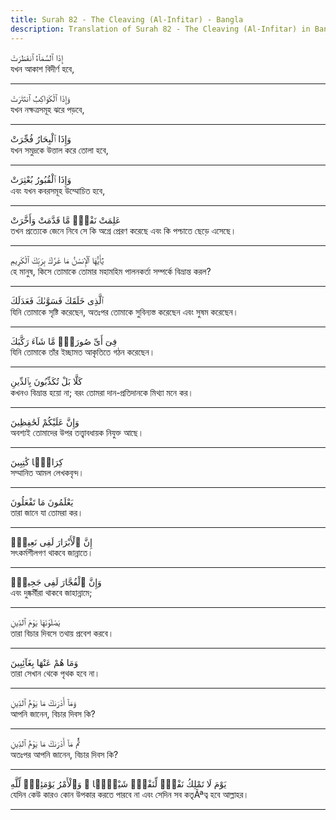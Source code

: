 ```yaml
---
title: Surah 82 - The Cleaving (Al-Infitar) - Bangla
description: Translation of Surah 82 - The Cleaving (Al-Infitar) in Bangla
---
```





<Aside type="quran" title="1">
إِذَا ٱلسَّمَآءُ ٱنفَطَرَتْ
</Aside>

<Aside type="reference" title="1">
যখন আকাশ বিদীর্ণ হবে,
</Aside>

---

<Aside type="quran" title="2">
وَإِذَا ٱلْكَوَاكِبُ ٱنتَثَرَتْ
</Aside>

<Aside type="reference" title="2">
যখন নক্ষত্রসমূহ ঝরে পড়বে,
</Aside>

---

<Aside type="quran" title="3">
وَإِذَا ٱلْبِحَارُ فُجِّرَتْ
</Aside>

<Aside type="reference" title="3">
যখন সমুদ্রকে উত্তাল করে তোলা হবে,
</Aside>

---

<Aside type="quran" title="4">
وَإِذَا ٱلْقُبُورُ بُعْثِرَتْ
</Aside>

<Aside type="reference" title="4">
এবং যখন কবরসমূহ উম্মোচিত হবে,
</Aside>

---

<Aside type="quran" title="5">
عَلِمَتْ نَفْسٌۭ مَّا قَدَّمَتْ وَأَخَّرَتْ
</Aside>

<Aside type="reference" title="5">
তখন প্রত্যেকে জেনে নিবে সে কি অগ্রে প্রেরণ করেছে এবং কি পশ্চাতে ছেড়ে এসেছে।
</Aside>

---

<Aside type="quran" title="6">
يَٰٓأَيُّهَا ٱلْإِنسَٰنُ مَا غَرَّكَ بِرَبِّكَ ٱلْكَرِيمِ
</Aside>

<Aside type="reference" title="6">
হে মানুষ, কিসে তোমাকে তোমার মহামহিম পালনকর্তা সম্পর্কে বিভ্রান্ত করল?
</Aside>

---

<Aside type="quran" title="7">
ٱلَّذِى خَلَقَكَ فَسَوَّىٰكَ فَعَدَلَكَ
</Aside>

<Aside type="reference" title="7">
যিনি তোমাকে সৃষ্টি করেছেন, অতঃপর তোমাকে সুবিন্যস্ত করেছেন এবং সুষম করেছেন।
</Aside>

---

<Aside type="quran" title="8">
فِىٓ أَىِّ صُورَةٍۢ مَّا شَآءَ رَكَّبَكَ
</Aside>

<Aside type="reference" title="8">
যিনি তোমাকে তাঁর ইচ্ছামত আকৃতিতে গঠন করেছেন।
</Aside>

---

<Aside type="quran" title="9">
كَلَّا بَلْ تُكَذِّبُونَ بِٱلدِّينِ
</Aside>

<Aside type="reference" title="9">
কখনও বিভ্রান্ত হয়ো না; বরং তোমরা দান-প্রতিদানকে মিথ্যা মনে কর।
</Aside>

---

<Aside type="quran" title="10">
وَإِنَّ عَلَيْكُمْ لَحَٰفِظِينَ
</Aside>

<Aside type="reference" title="10">
অবশ্যই তোমাদের উপর তত্ত্বাবধায়ক নিযুক্ত আছে।
</Aside>

---

<Aside type="quran" title="11">
كِرَامًۭا كَٰتِبِينَ
</Aside>

<Aside type="reference" title="11">
সম্মানিত আমল লেখকবৃন্দ।
</Aside>

---

<Aside type="quran" title="12">
يَعْلَمُونَ مَا تَفْعَلُونَ
</Aside>

<Aside type="reference" title="12">
তারা জানে যা তোমরা কর।
</Aside>

---

<Aside type="quran" title="13">
إِنَّ ٱلْأَبْرَارَ لَفِى نَعِيمٍۢ
</Aside>

<Aside type="reference" title="13">
সৎকর্মশীলগণ থাকবে জান্নাতে।
</Aside>

---

<Aside type="quran" title="14">
وَإِنَّ ٱلْفُجَّارَ لَفِى جَحِيمٍۢ
</Aside>

<Aside type="reference" title="14">
এবং দুষ্কর্মীরা থাকবে জাহান্নামে;
</Aside>

---

<Aside type="quran" title="15">
يَصْلَوْنَهَا يَوْمَ ٱلدِّينِ
</Aside>

<Aside type="reference" title="15">
তারা বিচার দিবসে তথায় প্রবেশ করবে।
</Aside>

---

<Aside type="quran" title="16">
وَمَا هُمْ عَنْهَا بِغَآئِبِينَ
</Aside>

<Aside type="reference" title="16">
তারা সেখান থেকে পৃথক হবে না।
</Aside>

---

<Aside type="quran" title="17">
وَمَآ أَدْرَىٰكَ مَا يَوْمُ ٱلدِّينِ
</Aside>

<Aside type="reference" title="17">
আপনি জানেন, বিচার দিবস কি?
</Aside>

---

<Aside type="quran" title="18">
ثُمَّ مَآ أَدْرَىٰكَ مَا يَوْمُ ٱلدِّينِ
</Aside>

<Aside type="reference" title="18">
অতঃপর আপনি জানেন, বিচার দিবস কি?
</Aside>

---

<Aside type="quran" title="19">
يَوْمَ لَا تَمْلِكُ نَفْسٌۭ لِّنَفْسٍۢ شَيْـًۭٔا ۖ وَٱلْأَمْرُ يَوْمَئِذٍۢ لِّلَّهِ
</Aside>

<Aside type="reference" title="19">
যেদিন কেউ কারও কোন উপকার করতে পারবে না এবং সেদিন সব কতৃÃªত্ব হবে আল্লাহর।
</Aside>

---
